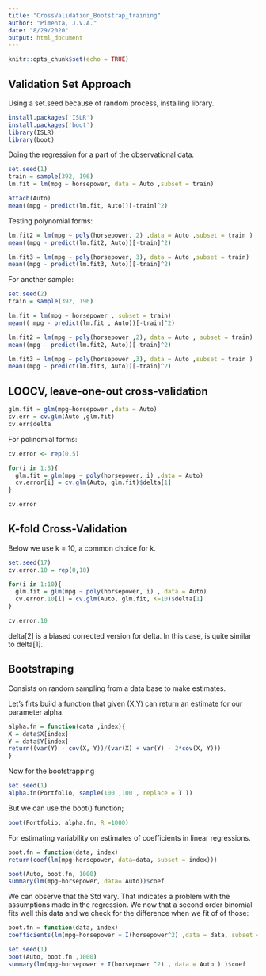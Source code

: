 ```yaml
---
title: "CrossValidation_Bootstrap_training"
author: "Pimenta, J.V.A."
date: "8/29/2020"
output: html_document
---
```


```r
knitr::opts_chunk$set(echo = TRUE)
```

## Validation Set Approach

Using a set.seed because of random process, installing library.

```r
install.packages('ISLR')
install.packages('boot')
library(ISLR)
library(boot)
```

Doing the regression for a part of the observational data.

```r
set.seed(1)
train = sample(392, 196)
lm.fit = lm(mpg ~ horsepower, data = Auto ,subset = train)
```

```r
attach(Auto)
mean((mpg - predict(lm.fit, Auto))[-train]^2)
```
Testing polynomial forms:

```r
lm.fit2 = lm(mpg ~ poly(horsepower, 2) ,data = Auto ,subset = train )
mean((mpg - predict(lm.fit2, Auto))[-train]^2)
```
```r
lm.fit3 = lm(mpg ~ poly(horsepower, 3), data = Auto ,subset = train)
mean((mpg - predict(lm.fit3, Auto))[-train]^2)
```
For another sample:

```r
set.seed(2)
train = sample(392, 196)

lm.fit = lm(mpg ~ horsepower , subset = train)
mean(( mpg - predict(lm.fit , Auto))[-train]^2)

lm.fit2 = lm(mpg ~ poly(horsepower ,2), data = Auto , subset = train)
mean((mpg - predict(lm.fit2, Auto))[-train]^2)

lm.fit3 = lm(mpg ~ poly(horsepower ,3), data = Auto ,subset = train )
mean((mpg - predict(lm.fit3, Auto))[-train]^2)
```

## LOOCV, leave-one-out cross-validation


```r
glm.fit = glm(mpg~horsepower ,data = Auto)
cv.err = cv.glm(Auto ,glm.fit)
cv.err$delta
```
For polinomial forms:

```r
cv.error <- rep(0,5)

for(i in 1:5){
  glm.fit = glm(mpg ~ poly(horsepower, i) ,data = Auto)
  cv.error[i] = cv.glm(Auto, glm.fit)$delta[1]
}

cv.error
```

## K-fold Cross-Validation

Below we use k = 10, a common choice for k.

```r
set.seed(17)
cv.error.10 = rep(0,10)

for(i in 1:10){
  glm.fit = glm(mpg ~ poly(horsepower, i) , data = Auto)
  cv.error.10[i] = cv.glm(Auto, glm.fit, K=10)$delta[1]
}

cv.error.10
```
delta[2] is a biased corrected version for delta. In this case, is quite similar to delta[1].


## Bootstraping

Consists on random sampling from a data base to make estimates.

Let's firts build a function that given (X,Y) can return an estimate for our parameter alpha.

```r
alpha.fn = function(data ,index){
X = data$X[index]
Y = data$Y[index]
return((var(Y) - cov(X, Y))/(var(X) + var(Y) - 2*cov(X, Y)))
}
```

Now for the bootstrapping
```r
set.seed(1)
alpha.fn(Portfolio, sample(100 ,100 , replace = T ))
```

But we can use the boot() function;
```r
boot(Portfolio, alpha.fn, R =1000)
```

For estimating variability on estimates of coefficients in linear regressions.

```r
boot.fn = function(data, index)
return(coef(lm(mpg~horsepower, data=data, subset = index)))
```

```r
boot(Auto, boot.fn, 1000)
summary(lm(mpg~horsepower, data= Auto))$coef
```
We can observe that the Std vary. That indicates a problem with the assumptions made in the regression. We now that a second order binomial fits well this data and we check for the difference when we fit of of those:

```r
boot.fn = function(data, index)
coefficients(lm(mpg~horsepower + I(horsepower^2) ,data = data, subset = index))

set.seed(1)
boot(Auto, boot.fn ,1000)
summary(lm(mpg~horsepower + I(horsepower ^2) , data = Auto ) )$coef
```

